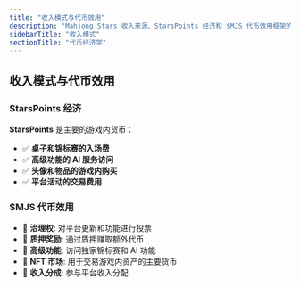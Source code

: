 ```yaml
---
title: "收入模式与代币效用"
description: "Mahjong Stars 收入来源、StarsPoints 经济和 $MJS 代币效用框架的全面概述"
sidebarTitle: "收入模式"
sectionTitle: "代币经济学"
---
```



## 收入模式与代币效用

### StarsPoints 经济
**StarsPoints** 是主要的游戏内货币：
- ✅ **桌子和锦标赛的入场费**
- ✅ **高级功能的 AI 服务访问**
- ✅ **头像和物品的游戏内购买**
- ✅ **平台活动的交易费用**

### $MJS 代币效用
- 🎯 **治理权**: 对平台更新和功能进行投票
- 🎯 **质押奖励**: 通过质押赚取额外代币
- 🎯 **高级功能**: 访问独家锦标赛和 AI 功能
- 🎯 **NFT 市场**: 用于交易游戏内资产的主要货币
- 🎯 **收入分成**: 参与平台收入分配